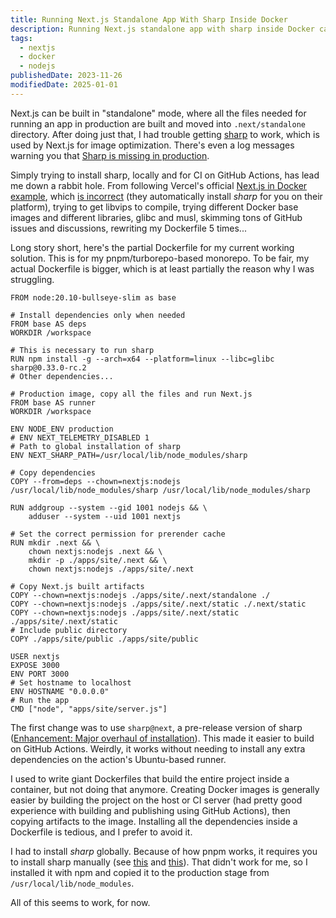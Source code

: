 ```yaml
---
title: Running Next.js Standalone App With Sharp Inside Docker
description: Running Next.js standalone app with sharp inside Docker cannot be that hard, right?
tags:
  - nextjs
  - docker
  - nodejs
publishedDate: 2023-11-26
modifiedDate: 2025-01-01
---
```


Next.js can be built in "standalone" mode, where all the files needed for running an app in production are built and moved into `.next/standalone` directory.
After doing just that, I had trouble getting [sharp](https://github.com/lovell/sharp) to work, which is used by Next.js for image optimization.
There's even a log messages warning you that [Sharp is missing in production](https://nextjs.org/docs/messages/sharp-missing-in-production).

Simply trying to install sharp, locally and for CI on GitHub Actions, has lead me down a rabbit hole.
From following Vercel's official [Next.js in Docker example](https://github.com/vercel/next.js/tree/canary/examples/with-docker),
which [is incorrect](https://github.com/vercel/next.js/discussions/35296#discussioncomment-4250539) (they automatically install _sharp_ for you on their platform),
trying to get libvips to compile,
trying different Docker base images and different libraries, glibc and musl,
skimming tons of GitHub issues and discussions, rewriting my Dockerfile 5 times...

Long story short, here's the partial Dockerfile for my current working solution.
This is for my pnpm/turborepo-based monorepo.
To be fair, my actual Dockerfile is bigger, which is at least partially the reason why I was struggling.

```docker
FROM node:20.10-bullseye-slim as base

# Install dependencies only when needed
FROM base AS deps
WORKDIR /workspace

# This is necessary to run sharp
RUN npm install -g --arch=x64 --platform=linux --libc=glibc sharp@0.33.0-rc.2
# Other dependencies...

# Production image, copy all the files and run Next.js
FROM base AS runner
WORKDIR /workspace

ENV NODE_ENV production
# ENV NEXT_TELEMETRY_DISABLED 1
# Path to global installation of sharp
ENV NEXT_SHARP_PATH=/usr/local/lib/node_modules/sharp

# Copy dependencies
COPY --from=deps --chown=nextjs:nodejs /usr/local/lib/node_modules/sharp /usr/local/lib/node_modules/sharp

RUN addgroup --system --gid 1001 nodejs && \
    adduser --system --uid 1001 nextjs

# Set the correct permission for prerender cache
RUN mkdir .next && \
    chown nextjs:nodejs .next && \
    mkdir -p ./apps/site/.next && \
    chown nextjs:nodejs ./apps/site/.next

# Copy Next.js built artifacts
COPY --chown=nextjs:nodejs ./apps/site/.next/standalone ./
COPY --chown=nextjs:nodejs ./apps/site/.next/static ./.next/static
COPY --chown=nextjs:nodejs ./apps/site/.next/static ./apps/site/.next/static
# Include public directory
COPY ./apps/site/public ./apps/site/public

USER nextjs
EXPOSE 3000
ENV PORT 3000
# Set hostname to localhost
ENV HOSTNAME "0.0.0.0"
# Run the app
CMD ["node", "apps/site/server.js"]
```

The first change was to use `sharp@next`, a pre-release version of sharp ([Enhancement: Major overhaul of installation](https://github.com/lovell/sharp/issues/3750)).
This made it easier to build on GitHub Actions.
Weirdly, it works without needing to install any extra dependencies on the action's Ubuntu-based runner.

I used to write giant Dockerfiles that build the entire project inside a container, but not doing that anymore.
Creating Docker images is generally easier by building the project on the host or CI server (had pretty good experience with building and publishing using GitHub Actions), then copying artifacts to the image.
Installing all the dependencies inside a Dockerfile is tedious, and I prefer to avoid it.

I had to install _sharp_ globally.
Because of how pnpm works, it requires you to install sharp manually (see [this](https://github.com/withastro/astro/issues/8310#issuecomment-1702967398) and [this](https://docs.astro.build/en/reference/errors/missing-sharp/)).
That didn't work for me, so I installed it with npm and copied it to the production stage from `/usr/local/lib/node_modules`.

All of this seems to work, for now.
